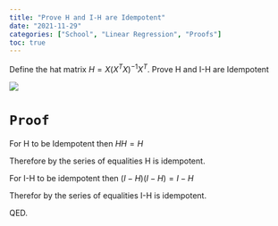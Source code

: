 ```yaml
---
title: "Prove H and I-H are Idempotent"
date: "2021-11-29"
categories: ["School", "Linear Regression", "Proofs"]
toc: true
---
```


Define the hat matrix $H=X(X^TX)^{-1}X^T$. Prove H and I-H are Idempotent

![](idempotent.png)

# `Proof`

For H to be Idempotent then $HH=H$

\begin{equation}\label{HH=H}
\begin{split}
HH & =[X(X^TX)^{-1}X^T][X(X^TX)^{-1}X^T]\\
& = X(X^TX)^{-1}X^TX(X^TX)^{-1}X^T\quad\quad(X^TX)^{-1}X^TX=1\\
& = X(X^TX)^{-1}X^T\\
& = H
\end{split}
\end{equation}

Therefore by the series of equalities H is idempotent. 

For I-H to be idempotent then $(I-H)(I-H)=I-H$

\begin{equation}\label{I-H}
\begin{split}
(I-H)(I-H) & =II-HI-IH+HH\quad\quad II=I, HI=IH=H, HH=H\\
& = I-H-H+H\\
& = I-H
\end{split}
\end{equation}

Therefor by the series of equalities I-H is idempotent. 

QED. 
